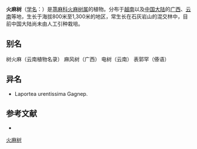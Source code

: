 {{不是|火麻}}
{{Speciesbox
| name = 火麻树
| status = 
| status_system = 
| image =
| genus = Dendrocnide
| species = urentissima
| authority = (Gagnep.) Chew
}}

'''火麻树'''（[[学名|学名]]：{{lang|la|''Dendrocnide urentissima''}}）是[[荨麻科|荨麻科]][[火麻树属|火麻树属]]的植物。分布于[[越南|越南]]以及[[中国大陆|中国大陆]]的[[广西|广西]]、[[云南|云南]]等地，生长于海拔800米至1,300米的地区，常生长在石灰岩山的混交林中，目前中国大陆尚未由人工引种栽培。

== 别名 ==
树火麻（云南植物名录） 麻风树（广西） 电树（云南） 表郭罕（傣语）

== 异名 ==
* Laportea urentissima Gagnep.

== 参考文献 ==
{{refbegin}}
* {{cite web| url =http://www.bioinfo.cn/db05/KmzwSpecies.php?action=view&id=23233| title =火麻树| work =《中国高等植物数据库全库》| publisher =中国科学院微生物研究所| author =昆明植物研究所| accessdate =2009-02-26| deadurl =yes| archiveurl =https://web.archive.org/web/20160305002347/http://www.bioinfo.cn/db05/KmzwSpecies.php?action=view&id=23233| archivedate =2016-03-05}}
{{refend}}
{{Taxonbar|from=Q15232630}}

[[Category:火麻树属|火麻树]]


{{植物小作品}}